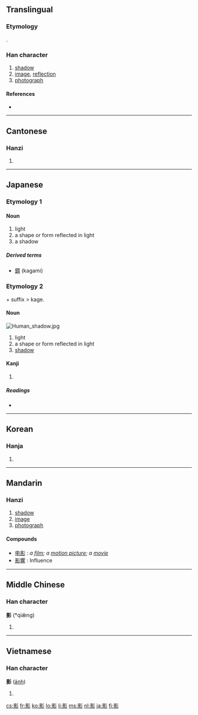 ==Translingual==
{{stroke order|strokes=15}}
===Etymology===
{{Han compound|景|彡|ls=psc|c1=p|c2=s}}.

===Han character===
{{Han char|rn=59|rad=彡|as=12|sn=15|four=6292<sub>2</sub>|canj=日火竹竹竹 (AFHHH)|ids=⿰[[景]][[彡]]}}

# [[shadow]]
# [[image]], [[reflection]]
# [[photograph]]

====References====
* {{Han ref|kx=0364.190|dkj=10019|dj=0684.050|hdz=20857.040|uh=5F71|ud=24433|bh=BC76|bd=48246}}

----

==Cantonese==

===Hanzi===
{{yue-hanzi|jyut=|y=ying2}}

# {{defn|Cantonese}}

----

==Japanese==

===Etymology 1===
{{rfe|lang=ja}}

====Noun====
{{ja-noun|k|hira=かが|rom=kaga}}

# light
# a shape or form reflected in light
# a shadow

=====Derived terms=====
* [[鏡]] (kagami)

===Etymology 2===
{{term|影|kaga}} + suffix {{term|い|i}} > kage.

====Noun====
[[Image:Human_shadow.jpg|thumb|right]]
{{ja-noun|k|hira=かげ|rom=kage}}

# light
# a shape or form reflected in light
# [[shadow]]

====Kanji====
{{ja-kanji|grade=c|rs=彡12}}

# {{defn|Japanese}}

=====Readings=====
* {{ja-readings|on=[[えい]] (ei), [[よう]] (yō)|kun=[[かげ]] (kage)}}

----

==Korean==

===Hanja===
{{ko-hanja|hangeul=영|eumhun=|rv=yeong|mr=yŏng|y=yeng}}

# {{defn|Korean}}

----

==Mandarin==

===Hanzi===
{{cmn-hanzi|pin=[[yǐng]] ([[ying3]])|wg=ying<sup>3</sup>}}

# [[shadow]]
# [[image]]
# [[photograph]]

====Compounds====
* [[电影]] : ''a [[film]]; a [[motion picture]]; a [[movie]]''
* [[影響]] : Influence
----

==Middle Chinese==

===Han character===
'''影''' (*qiæ̌ng)<!--note: asterisk indicates that this character appears in the Tang Dynasty corpus of literature more than four times-->

# {{defn|Middle Chinese}}

----

==Vietnamese==

===Han character===
'''影''' ([[ảnh]])

# {{defn|Vietnamese}}

[[cs:影]]
[[fr:影]]
[[ko:影]]
[[lo:影]]
[[li:影]]
[[ms:影]]
[[nl:影]]
[[ja:影]]
[[fi:影]]